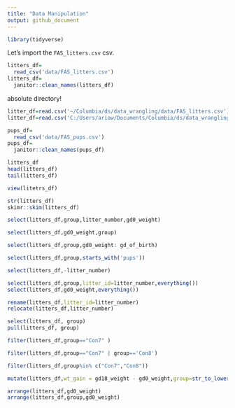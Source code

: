 ```yaml
---
title: "Data Manipulation"
output: github_document
---
```


```r
library(tidyverse)
```

Let's import the `FAS_litters.csv` csv.

```r
litters_df=
  read_csv('data/FAS_litters.csv')
litters_df=
  janitor::clean_names(litters_df)
```


absolute directory!
```r
litter_df=read.csv('~/Columbia/ds/data_wrangling/data/FAS_litters.csv')
litter_df=read.csv('C:/Users/ariaw/Documents/Columbia/ds/data_wrangling/data/FAS_litters.csv')

```

```r
pups_df=
  read_csv('data/FAS_pups.csv')
pups_df=
  janitor::clean_names(pups_df)
```

```r
litters_df
head(litters_df)
tail(litters_df)
```


```r
view(litetrs_df)
```


```r
str(litters_df)
skimr::skim(litters_df)
```


```r
select(litters_df,group,litter_number,gd0_weight)

select(litters_df,gd0_weight,group)

select(litters_df,group,gd0_weight: gd_of_birth)

select(litters_df,group,starts_with('pups'))

select(litters_df,-litter_number)

select(litters_df,group,litter_id=litter_number,everything())
select(litters_df,gd0_weight,everything())
```


```r
rename(litters_df,litter_id=litter_number)
relocate(litters_df,litter_number)
```

```r
select(litters_df, group)
pull(litters_df, group)

```

```r
filter(litters_df,group=="Con7" )

filter(litters_df,group=="Con7" | group=='Con8')

filter(litters_df,group%in% c("Con7","Con8"))
```

```r
mutate(litters_df,wt_gain = gd18_weight - gd0_weight,group=str_to_lower(group))

```

```r

arrange(litters_df,gd0_weight)
arrange(litters_df,group,gd0_weight)


```
